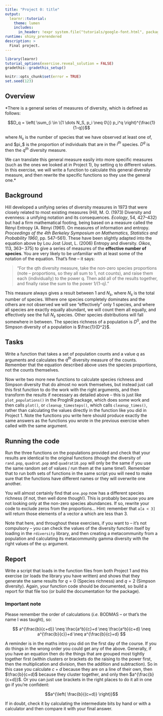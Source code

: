```yaml
---
title: "Project 0: title"
output:
  learnr::tutorial:
    theme: lumen
    includes:
      in_header: !expr system.file("tutorials/google-font.html", package = "RPiR")
runtime: shiny_prerendered
description: >
  Final project.
---
```


```r
library(learnr)
tutorial_options(exercise.reveal_solution = FALSE)
gradethis::gradethis_setup()

knitr::opts_chunk$set(error = TRUE)
set.seed(123)
```


## Overview

*There is a general series of measures of diversity, which is defined as 
follows:

$$D_q = \left( \sum_{i \in \{1 \dots N_S, p_i \neq 0\}} p_i^q \right)^{\frac{1}{1-q}}$$

where $N_s$ is the number of species that we have observed at least one of, and
$pi_$ is the proportion of individuals that are in the $i^{th}$ species. $D^q$ 
is then the $q^{th}$ diversity measure.

We can translate this general measure easily into more specific measures (such 
as the ones we looked at in Project 1), by setting q to different values. In 
this exercise, we will write a function to calculate this general diversity
measure, and then rewrite the specific functions so they use the general one.*

## Background

Hill developed a unifying series of diversity measures in 1973 that were 
closely related to most existing measures (Hill, M. O. (1973) Diversity and
evenness: a unifying notation and its consequences. *Ecology*, 54, 427–432) but 
had a firm mathematical footing, being based on a measure called the Rényi 
Entropy (A. Rényi (1961). On measures of information and entropy. *Proceedings
of the 4th Berkeley Symposium on Mathematics, Statistics and Probability 1960*,
pp. 547–561). These have been slightly adapted into the equation above by Lou 
Jost (Jost, L. (2006) Entropy and diversity. *Oikos*, 113, 363– 375) to give a 
series of measures of the **effective number of species**. You are very likely 
to be unfamiliar with at least some of the notation of the equation. That's 
fine -- it says:

> "For the qth diversity measure, take the non-zero species proportions (note – proportions, so they all sum to 1, not counts), and raise them each (individually) to the power q. Then add all of the results together, and finally raise the sum to the power 1/(1-q)."

This measure always gives a result between 1 and $N_s$, where $N_s$ is the 
total number of species. Where one species completely dominates and the others 
are not observed we will see "effectively" only 1 species, and where all 
species are exactly equally abundant, we will count them all equally, and 
effectively see the full $N_s$ species. Other species distributions will fall 
somewhere in between. The species richness of a population is $D^0$, and the 
Simpson diversity of a population is $\frac{1}{D^2}$.

## Tasks

Write a function that takes a set of population counts and a value $q$ as 
arguments and calculates the $q^{th}$ diversity measure of the counts. Remember 
that the equation described above uses the species proportions, not the counts 
themselves.

Now write two more new functions to calculate species richness and Simpson 
diversity that do almost no work themselves, but instead just call this first 
function to do the work with the right arguments, and then transform the
results if necessary as detailed above -- this is just like 
`plot_populations()` in the ProgInR package, which does some work and then 
calls `plot()`, or `cleanup_timesteps()`, which calls `cleanup_times()`, 
rather than calculating the values directly in the function like you did in
Project 1. Note the functions you write here should produce exactly the same
answers as the functions you wrote in the previous exercise when called with 
the same argument.

## Running the code

Run the three functions on the populations provided and check that your results 
are identical to the original functions (though the diversity of `rand.pop`, 
`quadrat.pop` and `quadrat10.pop` will only be the same if you use the same 
random set of values / run them at the same time!). Remember that to run both 
sets of functions in the same script you will need to make sure that the 
functions have different names or they will overwrite one another.

You will almost certainly find that `one.pop` now has a different species 
richness (if not, then well done though!). This is probably because you are not 
looking only at the non-zero species abundances. If so, rewrite your code to 
exclude zeros from the proportions... Hint: remember that `a[a < 3]` will 
return those elements of a vector a which are less than 3.

Note that here, and throughout these exercises, if you want to -- it's not
compulsory – you can check the values of the diversity function itself by 
loading in the `rdiversity` library, and then creating a metacommunity from a 
population and calculating its metacommunity gamma diversity with the right 
values of the `qs` argument.

## Report

Write a script that loads in the function files from both Project 1 and this 
exercise (or loads the library you have written) and shows that they generate 
the same results for $q = 0$ (Species richness) and $q = 2$
(Simpson diversity). Again, your function code should be documented, so build a 
report for that file too (or build the documentation for the package).

### Important note
Please remember the order of calculations (*i.e.* BODMAS – or that's the name I
was taught), so:

$$
a^{\frac{b}{c+d}} \neq \frac{a^b}{c}+d \neq \frac{a^b}{c+d} \neq a^{\frac{b}{c}}+d \neq a^{\frac{b}{c}+d}
$$

A reminder is in the maths intro you did on the first day of the course. If you 
do things in the wrong order you could get any of the above. Generally, if you
have an equation then do the things that are grouped most tightly together first
(within clusters or brackets do the raising to the power first, then the
multiplication and division, then the addition and subtraction). So in this 
case you calculate $c+d$ because they are on a line of their own, then
$\frac{b}{c+d}$ because they cluster together, and only then 
$a^{\frac{b}{c+d}}$. Or you can just use brackets in the right places to do it 
all in one go if you're confident:

$$a^{\left( \frac{b}{(c+d)} \right)}$$

If in doubt, check it by calculating the intermediate bits by hand or with a 
calculator and then compare it with your final answer.
